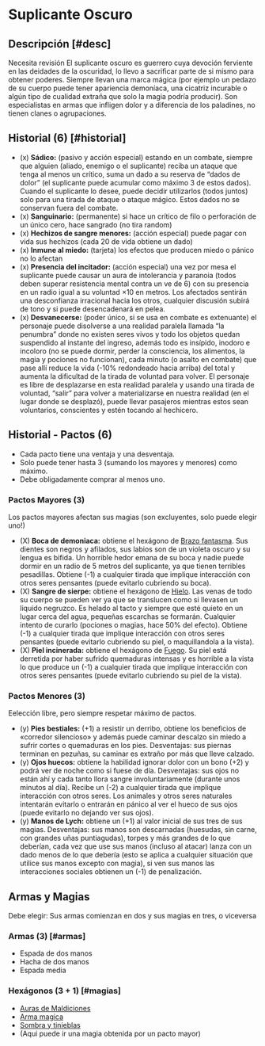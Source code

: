 
# Suplicante Oscuro

<Bleed>
  <Screenshot src={supplicantPic} alt="placeholder" full />
</Bleed>

## Descripción [#desc]

<Callout type="warning" emoji="🔎">
  Necesita revisión
</Callout>
El suplicante oscuro es guerrero cuya devoción ferviente en las deidades de la oscuridad,
lo llevo a sacrificar parte de si mismo para obtener poderes. Siempre llevan una
marca mágica (por ejemplo un pedazo de su cuerpo puede tener apariencia demoníaca,
una cicatriz incurable o algún tipo de cualidad extraña que solo la magia podría
producir). Son especialistas en armas que infligen dolor y a diferencia de los paladines,
no tienen clanes o agrupaciones.

## Historial (6) [#historial]

- (x) **Sádico:** (pasivo y acción especial) estando en un combate, siempre que alguien (aliado, enemigo o el suplicante) reciba un ataque que tenga al menos un crítico, suma un dado a su reserva de “dados de dolor” (el suplicante puede acumular como máximo 3 de estos dados). Cuando el suplicante lo desee, puede decidir utilizarlos (todos juntos) solo para una tirada de ataque o ataque mágico. Estos dados no se conservan fuera del combate.
- (x) **Sanguinario:** (permanente) si hace un crítico de filo o perforación de un único cero, hace sangrado (no tira random)
- (x) **Hechizos de sangre menores:** (acción especial) puede pagar con vida sus hechizos (cada 20 de vida obtiene un dado)
- (x) **Inmune al miedo:** (tarjeta) los efectos que producen miedo o pánico no lo afectan
- (x) **Presencia del incitador:** (acción especial) una vez por mesa el suplicante puede causar un aura de intolerancia y paranoia (todos deben superar resistencia mental contra un ve de 6) con su presencia en un radio igual a su voluntad ×10 en metros. Los afectados sentirán una desconfianza irracional hacia los otros, cualquier discusión subirá de tono y si puede desencadenará en pelea.
- (x) **Desvanecerse:** (poder único, si se usa en combate es extenuante) el personaje puede disolverse a una realidad paralela llamada “la penumbra” donde no existen seres vivos y todo los objetos quedan suspendido al instante del ingreso, además todo es insípido, inodoro e incoloro (no se puede dormir, perder la consciencia, los alimentos, la magia y pociones no funcionan), cada minuto (o asalto en combate) que pase allí reduce la vida (-10% redondeado hacia arriba) del total y aumenta la dificultad de la tirada de voluntad para volver. El personaje es libre de desplazarse en esta realidad paralela y usando una tirada de voluntad, “salir” para volver a materializarse en nuestra realidad (en el lugar donde se desplazó), puede llevar pasajeros mientras estos sean voluntarios, conscientes y estén tocando al hechicero.

## Historial - Pactos (6)
- Cada pacto tiene una ventaja y una desventaja. 
- Solo puede tener hasta 3 (sumando los mayores y menores) como máximo.
- Debe obligadamente comprar al menos uno.

### Pactos Mayores (3)

Los pactos mayores afectan sus magias (son excluyentes, solo puede elegir uno!)

- (X) **Boca de demoniaca:** obtiene el hexágono de [Brazo fantasma](/docs/list-hexagons/e22). 
Sus dientes son negros y afilados, sus labios son de un violeta oscuro y su lengua es bifida.
Un horrible hedor emana de su boca y nadie puede dormir en un radio de 5 metros del suplicante, 
ya que tienen terribles pesadillas. 
Obtiene (-1) a cualquier tirada que implique interacción con otros seres pensantes 
(puede evitarlo cubriendo su boca).
- (X) **Sangre de sierpe:** obtiene el hexágono de [Hielo](/docs/list-hexagons/e01).
Las venas de todo su cuerpo se pueden ver ya que se translucen como si llevasen un liquido negruzco.
Es helado al tacto y siempre que esté quieto en un lugar cerca del agua, pequeñas escarchas se formarán.
Cualquier intento de curarlo (pociones o magias, hace 50% del efecto).
Obtiene (-1) a cualquier tirada que implique interacción con otros seres pensantes
(puede evitarlo cubriendo su piel, o maquillandola a la vista).
- (X) **Piel incinerada:** obtiene el hexágono de [Fuego](/docs/list-hexagons/e01).
Su piel está derretida por haber sufrido quemaduras intensas y es horrible a la vista lo que produce 
un (-1) a cualquier tirada que implique interacción con otros seres pensantes 
(puede evitarlo cubriendo su piel de la vista).

### Pactos Menores (3)

Eelección libre, pero siempre respetar máximo de pactos.

- (y) **Pies bestiales:** (+1) a resistir un derribo, obtiene los beneficios de «corredor silencioso» y además puede caminar descalzo sin miedo a sufrir cortes o quemaduras en los pies. Desventajas: sus piernas terminan en pezuñas, su caminar es extraño por más que lleve calzado.
- (y) **Ojos huecos:** obtiene la habilidad ignorar dolor con un bono (+2) y podrá ver de noche como si fuese de día. Desventajas: sus ojos no están ahí y cada tanto llora sangre involuntariamente (durante unos minutos al día). Recibe un (-2) a cualquier tirada que implique interacción con otros seres. Los animales y otros seres naturales intentarán evitarlo o entrarán en pánico al ver el hueco de sus ojos (puede evitarlo no dejando ver sus ojos).
- (y) **Manos de Lych:** obtiene un (+1) al valor inicial de sus tres de sus magias. Desventajas: sus manos son descarnadas (huesudas, sin carne, con grandes uñas puntiagudas), torpes y más grandes de lo que deberían, cada vez que use sus manos (incluso al atacar) lanza con un dado menos de lo que debería (esto se aplica a cualquier situación que utilice sus manos excepto con magia), si ven sus manos las interacciones sociales obtienen un (-1) de penalización.

## Armas y Magias
Debe elegir: Sus armas comienzan en dos y sus magias en tres, o viceversa

### Armas (3) [#armas]

- Espada de dos manos
- Hacha de dos manos
- Espada media

### Hexágonos (3 + 1) [#magias]

- [Auras de Maldiciones](/docs/list-hexagons/e04B)
- [Arma magica](/docs/list-hexagons/e14)
- [Sombra y tinieblas](/docs/list-hexagons/e01)
- (Aqui puede ir una magia obtenida por un pacto mayor)
